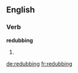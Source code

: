 ==English==

===Verb===
'''redubbing'''

# {{third-person singular of|[[redub]]}}

[[de:redubbing]]
[[fr:redubbing]]